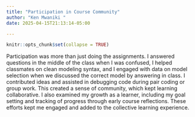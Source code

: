 ```yaml
---
title: "Participation in Course Community"
author: "Ken Mwaniki "
date: 2025-04-15T21:13:14-05:00

---
```


```r
knitr::opts_chunk$set(collapse = TRUE)
```



Participation was more than just doing the assignments. I answered questions in the middle of the class when I was confused, I helped classmates on clean modeling syntax, 
and I engaged with data on model selection when we discussed the correct model by answering in class. I contributed ideas and assisted in debugging code during pair coding 
or group work. This created a sense of community, which kept learning collaborative. I also examined my growth as a learner, including my goal setting and tracking of 
progress through early course reflections. These efforts kept me engaged and added to the collective learning experience.